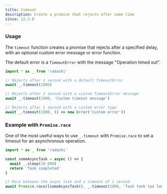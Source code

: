 ```yaml
---
title: timeout
description: Create a promise that rejects after some time
since: 12.3.0
---
```


### Usage

The `timeout` function creates a promise that rejects after a specified delay, with an optional custom error message or error function.

The default error is a `TimeoutError` with the message "Operation timed out".

```ts
import * as _ from 'radashi'

// Rejects after 1 second with a default TimeoutError
await _.timeout(1000)

// Rejects after 1 second with a custom TimeoutError message
await _.timeout(1000, 'Custom timeout message')

// Rejects after 1 second with a custom error type
await _.timeout(1000, () => new Error('Custom error'))
```

### Example with `Promise.race`

One of the most useful ways to use `_.timeout` with `Promise.race` to set a timeout for an asynchronous operation.

```ts
import * as _ from 'radashi'

const someAsyncTask = async () => {
  await _.sleep(10_000)
  return 'Task completed'
}

// Race between the async task and a timeout of 1 second
await Promise.race([someAsyncTask(), _.timeout(1000, 'Task took too long')])
```
